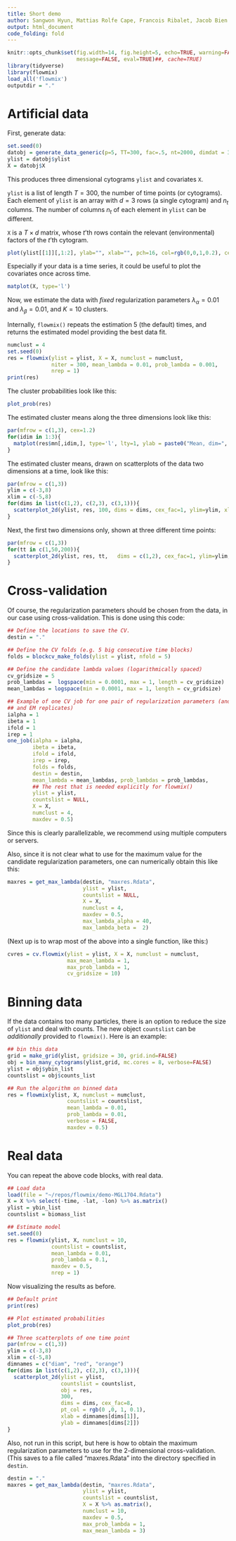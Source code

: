 ```yaml
---
title: Short demo
author: Sangwon Hyun, Mattias Rolfe Cape, Francois Ribalet, Jacob Bien
output: html_document
code_folding: fold
---
```

```r
knitr::opts_chunk$set(fig.width=14, fig.height=5, echo=TRUE, warning=FALSE,
                      message=FALSE, eval=TRUE)##, cache=TRUE)
library(tidyverse)
library(flowmix)
load_all('flowmix')
outputdir = "."
```

# Artificial data

First, generate data:

```r
set.seed(0)
datobj = generate_data_generic(p=5, TT=300, fac=.5, nt=2000, dimdat = 3)
ylist = datobj$ylist
X = datobj$X
```

This produces three dimensional cytograms `ylist` and covariates `X`.

`ylist` is a list of length $T=300$, the number of time points (or
cytograms). Each element of `ylist` is an array with $d=3$ rows (a single
cytogram) and $n_t$ columns. The number of columns $n_t$ of each element in
`ylist` can be different.

`X` is a $T \times d$ matrix, whose $t$'th rows contain the relevant
(environmental) factors of the $t$'th cytogram.

```r
plot(ylist[[1]][,1:2], ylab="", xlab="", pch=16, col=rgb(0,0,1,0.2), cex=.5)
```

Especially if your data is a time series, it could be useful to plot the
covariates once across time.

```r
matplot(X, type='l')
```

Now, we estimate the data with *fixed* regularization parameters
$\lambda_\alpha=0.01$ and $\lambda_\beta=0.01$, and $K=10$ clusters.

Internally, `flowmix()` repeats the estimation 5 (the default) times, and returns the
estimated model providing the best data fit.

```r
numclust = 4
set.seed(0)
res = flowmix(ylist = ylist, X = X, numclust = numclust,
              niter = 300, mean_lambda = 0.01, prob_lambda = 0.001,
              nrep = 1)
print(res)
```


The cluster probabilities look like this:

```r
plot_prob(res)
```


The estimated cluster means along the three dimensions look like this:

```r
par(mfrow = c(1,3), cex=1.2)
for(idim in 1:3){
  matplot(res$mn[,idim,], type='l', lty=1, ylab = paste0("Mean, dim=", idim))
}
```

The estimated cluster means, drawn on scatterplots of the data two dimensions at
a time, look like this:

```r
par(mfrow = c(1,3))
ylim = c(-3,8)
xlim = c(-5,8)
for(dims in list(c(1,2), c(2,3), c(3,1))){
  scatterplot_2d(ylist, res, 100, dims = dims, cex_fac=1, ylim=ylim, xlim=xlim)
}
```

Next, the first two dimensions only, shown at three different time points:

```r
par(mfrow = c(1,3))
for(tt in c(1,50,200)){
  scatterplot_2d(ylist, res, tt,   dims = c(1,2), cex_fac=1, ylim=ylim, xlim=xlim)
}
```

# Cross-validation

Of course, the regularization parameters should be chosen from the data, in our
case using cross-validation. This is done using this code:

```r
  
## Define the locations to save the CV.
destin = "." 

## Define the CV folds (e.g. 5 big consecutive time blocks)
folds = blockcv_make_folds(ylist = ylist, nfold = 5)

## Define the candidate lambda values (logarithmically spaced)
cv_gridsize = 5
prob_lambdas =  logspace(min = 0.0001, max = 1, length = cv_gridsize)
mean_lambdas = logspace(min = 0.0001, max = 1, length = cv_gridsize)

## Example of one CV job for one pair of regularization parameters (and CV folds
## and EM replicates)
ialpha = 1
ibeta = 1
ifold = 1
irep = 1
one_job(ialpha = ialpha,
        ibeta = ibeta,
        ifold = ifold,
        irep = irep,
        folds = folds,
        destin = destin,
        mean_lambda = mean_lambdas, prob_lambdas = prob_lambdas,
        ## The rest that is needed explicitly for flowmix()
        ylist = ylist,
        countslist = NULL,
        X = X,
        numclust = 4,
        maxdev = 0.5)
```

Since this is clearly parallelizable, we recommend using multiple computers or
servers.

Also, since it is not clear what to use for the maximum value for the candidate
regularization parameters, one can numerically obtain this like this:

```r
maxres = get_max_lambda(destin, "maxres.Rdata",
                        ylist = ylist,
                        countslist = NULL,
                        X = X,
                        numclust = 4,
                        maxdev = 0.5,
                        max_lambda_alpha = 40,
                        max_lambda_beta =  2)
```

(Next up is to wrap most of the above into a single function, like this:)

```r
cvres = cv.flowmix(ylist = ylist, X = X, numclust = numclust,
                   max_mean_lambda = 1,
                   max_prob_lambda = 1,
                   cv_gridsize = 10) 
```

# Binning data

If the data contains too many particles, there is an option to reduce the size
of `ylist` and deal with counts. The new object `countslist` can be
*additionally* provided to `flowmix()`. Here is an example:

```r
## bin this data
grid = make_grid(ylist, gridsize = 30, grid.ind=FALSE)
obj = bin_many_cytograms(ylist,grid, mc.cores = 8, verbose=FALSE)  
ylist = obj$ybin_list
countslist = obj$counts_list

## Run the algorithm on binned data
res = flowmix(ylist, X, numclust = numclust,
                   countslist = countslist,
                   mean_lambda = 0.01,
                   prob_lambda = 0.01,
                   verbose = FALSE,
                   maxdev = 0.5)
```


# Real data

You can repeat the above code blocks, with real data.

```r
## Load data
load(file = "~/repos/flowmix/demo-MGL1704.Rdata")
X = X %>% select(-time, -lat, -lon) %>% as.matrix()
ylist = ybin_list
countslist = biomass_list

## Estimate model
set.seed(0)
res = flowmix(ylist, X, numclust = 10,
              countslist = countslist,
              mean_lambda = 0.01,
              prob_lambda = 0.1,
              maxdev = 0.5,
              nrep = 1)
```

Now visualizing the results as before.

```r
## Default print
print(res)

## Plot estimated probabilities
plot_prob(res)

## Three scatterplots of one time point
par(mfrow = c(1,3))
ylim = c(-3,8)
xlim = c(-5,8)
dimnames = c("diam", "red", "orange")
for(dims in list(c(1,2), c(2,3), c(3,1))){
  scatterplot_2d(ylist = ylist,
                 countslist = countslist,
                 obj = res,
                 300,
                 dims = dims, cex_fac=8,
                 pt_col = rgb(0 ,0, 1, 0.1),
                 xlab = dimnames[dims[1]],
                 ylab = dimnames[dims[2]])
}
```

Also, not run in this script, but here is how to obtain the maximum
regularization parameters to use for the 2-dimensional cross-validation. (This
saves to a file called "maxres.Rdata" into the directory specified in `destin`.

```r
destin = "."
maxres = get_max_lambda(destin, "maxres.Rdata",
                        ylist = ylist,
                        countslist = countslist,
                        X = X %>% as.matrix(),
                        numclust = 10,
                        maxdev = 0.5,
                        max_prob_lambda = 1,
                        max_mean_lambda = 3)
```
